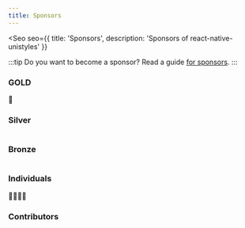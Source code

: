 ```yaml
---
title: Sponsors
---
```



<Seo
    seo={{
        title: 'Sponsors',
        description: 'Sponsors of react-native-unistyles'
    }}
>

:::tip
Do you want to become a sponsor? Read a guide [for sponsors](/other/for-sponsors/).
:::

### GOLD

🥇

### Silver

<div style="display: flex; gap: 10px; flex-wrap: wrap;" class="not-content">
    <Sponsor
        url="https://avatars.githubusercontent.com/u/51229884?s=200&v=4"
        name="codemaskinc"
        size="80"
        borderColor="silver"
        link="https://github.com/codemaskinc"
    />
    <Sponsor
        url="https://avatars.githubusercontent.com/u/99323414?v=4"
        name="undisclosed"
        borderColor="silver"
        size="80"
    />
</div>

### Bronze

<div style="display: flex; gap: 10px; flex-wrap: wrap;" class="not-content">
    <Sponsor
        url="https://avatars.githubusercontent.com/u/118431096?s=200&v=4"
        name="Galaxies-dev"
        borderColor="#cd7f32"
        size="60"
        link="https://github.com/Galaxies-dev"
    />
</div>

### Individuals

🙋‍♂️🙋‍♀️

### Contributors

<div style="display: flex; gap: 10px; flex-wrap: wrap;" class="not-content">
    <Sponsor
        url="https://avatars.githubusercontent.com/u/48803618?s=60&v=4"
        name="Brentlok"
        size="40"
        link="https://github.com/Brentlok"
    />
    <Sponsor
        url="https://avatars.githubusercontent.com/u/721323?s=60&v=4"
        name="levibuzolic"
        size="40"
        link="https://github.com/levibuzolic"
    />
    <Sponsor
        url="https://avatars.githubusercontent.com/u/28902144?s=60&v=4"
        name="schriker"
        size="40"
        link="https://github.com/schriker"
    />
    <Sponsor
        url="https://avatars.githubusercontent.com/u/29997844?v=4"
        name="sharifhh"
        size="40"
        link="https://github.com/sharifhh"
    />
    <Sponsor
        url="https://avatars.githubusercontent.com/u/21174859?v=4"
        name="migueldaipre"
        size="40"
        link="https://github.com/migueldaipre"
    />
    <Sponsor
        url="https://avatars.githubusercontent.com/u/36845145?s=60&v=4"
        name="unaisdev"
        size="40"
        link="https://github.com/unaisdev"
    />
    <Sponsor
        url="https://avatars.githubusercontent.com/u/717975?s=60&v=4"
        name="efstathiosntonas"
        size="40"
        link="https://github.com/efstathiosntonas"
    />
</div>

</Seo>
